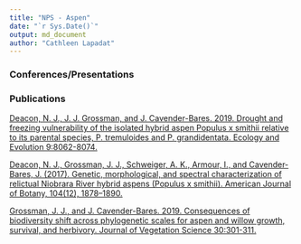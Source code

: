 ```yaml
---
title: "NPS - Aspen"
date: "`r Sys.Date()`"
output: md_document
author: "Cathleen Lapadat"
---
```


### Conferences/Presentations  

### Publications

[Deacon, N. J., J. J. Grossman, and J. Cavender-Bares. 2019. Drought and freezing vulnerability of the isolated hybrid aspen Populus x smithii relative to its parental species, P. tremuloides and P. grandidentata. Ecology and Evolution 9:8062-8074.](https://drive.google.com/file/d/1WSF19DS9U_KtqLwXL1eS9bKMKClwGLFl/view?usp=sharing)  

[Deacon, N. J., Grossman, J. J., Schweiger, A. K., Armour, I., and Cavender-Bares, J. (2017). Genetic, morphological, and spectral characterization of relictual Niobrara River hybrid aspens (Populus x smithii). American Journal of Botany, 104(12), 1878--1890.](https://drive.google.com/file/d/1Ji2tQDiAm2gi0Kfho6iucGbgueIO1k69/view?usp=sharing)  

[Grossman, J. J., and J. Cavender-Bares. 2019. Consequences of biodiversity shift across phylogenetic scales for aspen and willow growth, survival, and herbivory. Journal of Vegetation Science 30:301-311.](https://drive.google.com/file/d/1T7SEoPmAEJmdkF4THlNNfjewZx8a7K6g/view?usp=sharing)  